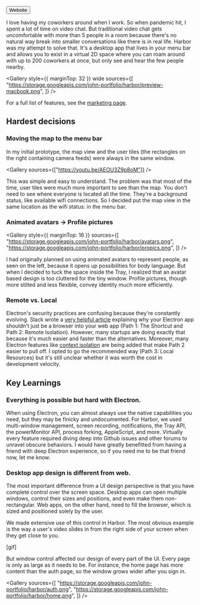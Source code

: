
<ProjectLayout title="Harbor">

<ButtonGroup>
  <Button icon="public" href="https://www.harbor.chat/">
    Website
  </Button>
</ButtonGroup>

I love having my coworkers around when I work. So when pandemic hit, I spent a lot of time on video chat. But traditional video chat gets uncomfortable with more than 5 people in a room because there's no natural way break into smaller conversations like there is in real life. Harbor was my attempt to solve that. It's a desktop app that lives in your menu bar and allows you to exist in a virtual 2D space where you can roam around with up to 200 coworkers at once, but only see and hear the few people nearby.

<Gallery
  style={{ marginTop: 32 }}
  wide
  sources={[
    "https://storage.googleapis.com/john-portfolio/harbor/preview-macbook.png",
  ]}
/>

For a full list of features, see the [marketing page](https://www.harbor.chat/).

## Hardest decisions

### Moving the map to the menu bar

In my initial prototype, the map view and the user tiles (the rectangles on the right containing camera feeds) were always in the same window.

<Gallery sources={["https://youtu.be/AEOU3Z9p8oM"]} />

This was simple and easy to understand. The problem was that most of the time, user tiles were much more important to see than the map. You don't need to see where everyone is located all the time. They're a background status, like available wifi connections. So I decided put the map view in the same location as the wifi status: in the menu bar.

### Animated avatars → Profile pictures

<Gallery
  style={{ marginTop: 16 }}
  sources={[
    "https://storage.googleapis.com/john-portfolio/harbor/avatars.png",
    "https://storage.googleapis.com/john-portfolio/harbor/propics.png",
  ]}
/>

I had originally planned on using animated avatars to represent people, as seen on the left, because it opens up possibilities for body language. But when I decided to tuck the space inside the Tray, I realized that an avatar based design is too cluttered for the tiny window. Profile pictures, though more stilted and less flexible, convey identity much more efficiently.

### Remote vs. Local

Electron's security practices are confusing because they're constantly evolving. Slack wrote a [very helpful article](https://slack.engineering/interops-labyrinth-sharing-code-between-web-electron-apps/) explaining why your Electron app shouldn't just be a browser into your web app (Path 1: The Shortcut and Path 2: Remote Isolation). However, many startups are doing exactly that because it's much easier and faster than the alternatives. Moreover, many Electron features like [context isolation](https://www.electronjs.org/docs/tutorial/context-isolation) are being added that make Path 2 easier to pull off. I opted to go the recommended way (Path 3: Local Resources) but it's still unclear whether it was worth the cost in development velocity.

## Key Learnings

### Everything is possible but hard with Electron.

When using Electron, you can almost always use the native capabilities you need, but they may be finicky and undocumented. For Harbor, we used multi-window management, screen recording, notifications, the Tray API, the powerMonitor API, process forking, AppleScript, and more. Virtually every feature required diving deep into Github issues and other forums to unravel obscure behaviors. I would have greatly benefitted from having a friend with deep Electron experience, so if you need me to be that friend now, let me know.

### Desktop app design is different from web.

The most important difference from a UI design perspective is that you have complete control over the screen space. Desktop apps can open multiple windows, control their sizes and positions, and even make them non-rectangular. Web apps, on the other hand, need to fill the browser, which is sized and positioned solely by the user.

We made extensive use of this control in Harbor. The most obvious example is the way a user's video slides in from the right side of your screen when they get close to you.

[gif]

But window control affected our design of every part of the UI. Every page is only as large as it needs to be. For instance, the home page has more content than the auth page, so the window grows wider after you sign in.

<Gallery
  sources={[
    "https://storage.googleapis.com/john-portfolio/harbor/auth.png",
    "https://storage.googleapis.com/john-portfolio/harbor/home.png",
  ]}
/>

</ProjectLayout>
